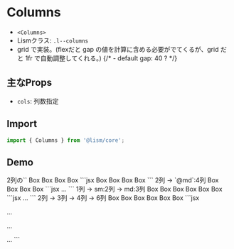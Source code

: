 
# Columns

- `<Columns>`
- Lismクラス: `.l--columns`
- grid で実装。(flexだと gap の値を計算に含める必要がでてくるが、grid だと 1fr で自動調整してくれる。)
{/* - default gap: 40 ? */}

## 主なProps
- `cols`: 列数指定


## Import

```js
import { Columns } from '@lism/core';
```

## Demo

<Demo className="has--box-guide">
	<Demo.Title>
		2列の`<Columns>`
	</Demo.Title>
	<Demo.Preview resize p={15}>
		<Columns cols={2} gap={20} className='has:itemGuide'>
			<Box bgc="pale" p="box">Box</Box>
			<Box bgc="pale" p="box">Box</Box>
			<Box bgc="pale" p="box">Box</Box>
			<Box bgc="pale" p="box">Box</Box>
		</Columns>
	</Demo.Preview>
	<Demo.Code>
		```jsx
		<Columns cols={2} gap={20}>
			<Box bgc="pale" p="box">Box</Box>
			<Box bgc="pale" p="box">Box</Box>
			<Box bgc="pale" p="box">Box</Box>
			<Box bgc="pale" p="box">Box</Box>
		</Columns>
		```
	</Demo.Code>
</Demo>


<Demo className="has--box-guide">
	<Demo.Title>
		2列 → `@md`:4列
	</Demo.Title>
	<Demo.Preview resize p={15}>
		<Columns cols={[2, null, 4]} gap={[20, null, 30]} className='has:itemGuide'>
			<Box bgc="pale" p="box">Box</Box>
			<Box bgc="pale" p="box">Box</Box>
			<Box bgc="pale" p="box">Box</Box>
			<Box bgc="pale" p="box">Box</Box>
		</Columns>
	</Demo.Preview>
	<Demo.Code>
		```jsx
		<Columns cols={[2, null, 4]} gap={[20, null, 30]}>
			...
		</Columns>
		```
	</Demo.Code>
</Demo>

<Demo className="has--box-guide">
	<Demo.Title>
		1列 → sm:2列 → md:3列
	</Demo.Title>
	<Demo.Preview resize p={15}>
		<Columns cols={[1, 2, 3]} gap={20} className='has:itemGuide'>
			<Box bgc="pale" p="box">Box</Box>
			<Box bgc="pale" p="box">Box</Box>
			<Box bgc="pale" p="box">Box</Box>
			<Box bgc="pale" p="box">Box</Box>
			<Box bgc="pale" p="box">Box</Box>
			<Box bgc="pale" p="box">Box</Box>
		</Columns>
	</Demo.Preview>
	<Demo.Code>
		```jsx
		<Columns cols={[1, 2, 3]} gap={20}>
			...
		</Columns>
		```
	</Demo.Code>
</Demo>

<Demo className="has--box-guide">
	<Demo.Title>
		2列 → 3列 → 4列 → 6列
	</Demo.Title>
	<Demo.Preview resize p={15}>
		<Columns cols={[2, 3, 4, 6]} gap={20} className='has:itemGuide'>
			<Box bgc="pale" p="box">Box</Box>
			<Box bgc="pale" p="box">Box</Box>
			<Box bgc="pale" p="box">Box</Box>
			<Box bgc="pale" p="box">Box</Box>
			<Box bgc="pale" p="box">Box</Box>
			<Box bgc="pale" p="box">Box</Box>
		</Columns>
	</Demo.Preview>
	<Demo.Code>
		```jsx
		<Columns cols={[2, 3, 4, 6]} gap={20}>
			<p>...</p>
			<p>...</p>
			...
		</Columns>
		```
	</Demo.Code>
</Demo>
